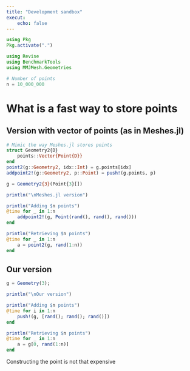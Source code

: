 ```yaml
---
title: "Development sandbox"
execut:
    echo: false
---
```


```julia
using Pkg
Pkg.activate(".")

using Revise
using BenchmarkTools
using MMJMesh.Geometries

# Number of points
n = 10_000_000
```

# What is a fast way to store points

## Version with vector of points (as in Meshes.jl)

```julia
# Mimic the way Meshes.jl stores points
struct Geometry2{D}
    points::Vector{Point{D}}
end
point2(g::Geometry2, idx::Int) = g.points[idx]
addpoint2!(g::Geometry2, p::Point) = push!(g.points, p)

g = Geometry2{3}(Point{3}[])

println("\nMeshes.jl version")

println("Adding $n points")
@time for _ in 1:n
    addpoint2!(g, Point(rand(), rand(), rand()))
end

println("Retrieving $n points")
@time for _ in 1:n
    a = point2(g, rand(1:n))
end
```

## Our version

```julia
g = Geometry(3);

println("\nOur version")

println("Adding $n points")
@time for i in 1:n
    push!(g, [rand(); rand(); rand()])
end

println("Retrieving $n points")
@time for _ in 1:n
    a = g[0, rand(1:n)]
end
```

Constructing the point is not that expensive
